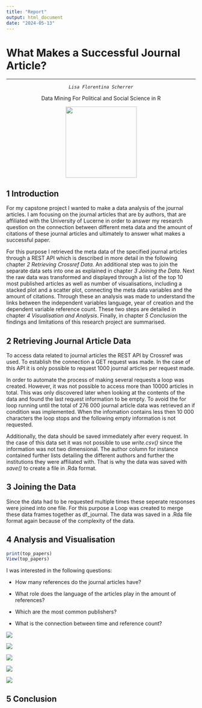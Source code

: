 ```yaml
---
title: "Report"
output: html_document
date: "2024-05-13"
---
```


# What Makes a Successful Journal Article?

------------------------------------------------------------------------

::: {style="text-align: center;"}
::: {style="text-align: center;"}
*`Lisa Florentina Scherrer`*

Data Mining For Political and Social Science in R

![](images/clipboard-978820727.png){width="189"}
:::
:::

## 1 Introduction

For my capstone project I wanted to make a data analysis of the journal articles. I am focusing on the journal articles that are by authors, that are affiliated with the University of Lucerne in order to answer my research question on the connection between different meta data and the amount of citations of these journal articles and ultimately to answer what makes a successful paper.

For this purpose I retrieved the meta data of the specified journal articles through a REST API which is described in more detail in the following chapter *2 Retrieving Crossref Data.* An additional step was to join the separate data sets into one as explained in chapter *3 Joining the Data*. Next the raw data was transformed and displayed through a list of the top 10 most published articles as well as number of visualisations, including a stacked plot and a scatter plot, connecting the meta data variables and the amount of citations. Through these an analysis was made to understand the links between the independent variables language, year of creation and the dependent variable reference count. These two steps are detailed in chapter *4 Visualisation and Analysis*. Finally, in chapter *5 Conclusion* the findings and limitations of this research project are summarised.

## 2 Retrieving Journal Article Data

To access data related to journal articles the REST API by Crossref was used. To establish the connection a GET request was made. In the case of this API it is only possible to request 1000 journal articles per request made.

In order to automate the process of making several requests a loop was created. However, it was not possible to access more than 10000 articles in total. This was only discovered later when looking at the contents of the data and found the last request information to be empty. To avoid the for loop running until the total of 276 000 journal article data was retrieved an if condition was implemented. When the infomation contains less then 10 000 characters the loop stops and the following empty information is not requested.

Additionally, the data should be saved immediately after every request. In the case of this data set it was not possible to use *write.csv()* since the information was not two dimensional. The author column for instance contained further lists detailing the different authors and further the institutions they were affiliated with. That is why the data was saved with *save()* to create a file in .Rda format.

## 3 Joining the Data

Since the data had to be requested multiple times these seperate responses were joined into one file. For this purpose a Loop was created to merge these data frames together as df_journal. The data was saved in a .Rda file format again because of the complexity of the data.

## 4 Analysis and Visualisation

```r
print(top_papers)
View(top_papers)
```


I was interested in the following questions:

-   How many references do the journal articles have?

-   What role does the language of the articles play in the amount of references?

-   Which are the most common publishers?

-   What is the connection between time and reference count?

![](images/scatter_ref_year.png)

![](images/hist_ref250.png)

![](images/hist_ref.png)

![](images/hist_publisher.png)

![](images/ref_lang_time-01.png)

## 5 Conclusion
